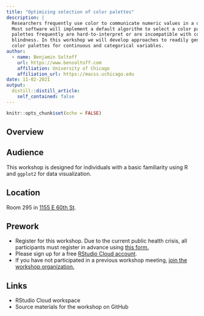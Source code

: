 ```yaml
---
title: "Optimizing selection of color palettes"
description: |
  Researchers frequently use color to communicate numeric values in a data visualization.
  Most software will implement a default algorithm to select a color palette, and these
  palettes frequently are hard-to-interpret or are incompatible with common forms of color
  blindness. In this workshop we will develop approaches to readily generate optimized
  color palettes for continuous and categorical variables.
author:
  - name: Benjamin Soltoff
    url: https://www.bensoltoff.com
    affiliation: University of Chicago
    affiliation_url: https://macss.uchicago.edu
date: 11-02-2021
output:
  distill::distill_article:
    self_contained: false
---
```



```r
knitr::opts_chunk$set(echo = FALSE)
```

## Overview


## Audience

This workshop is designed for individuals with a basic familiarity using R and `ggplot2` for data visualization.

## Location

Room 295 in [1155 E 60th St](https://goo.gl/maps/7n7wDsd9mjnfRBtR8).

## Prework

- Register for this workshop. Due to the current public health crisis, all participants must register in advance using [this form.](https://forms.gle/7JEkgjoiGEnM2MGu5)
- Please sign up for a free [RStudio Cloud account](https://rstudio.cloud).
- If you have not participated in a previous workshop meeting, [join the workshop organization.](https://rstudio.cloud/spaces/177434/join?access_code=cGV7c0V8%2Bpr0kFC5NkOX%2FgxNNhIm3PchWX1CjdBf)

## Links

- RStudio Cloud workspace
- Source materials for the workshop on GitHub
